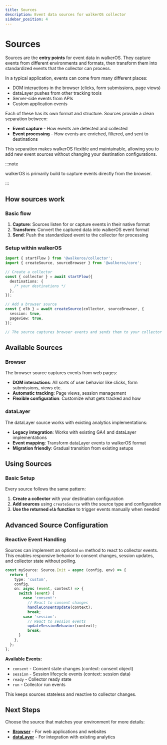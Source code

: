 ```yaml
---
title: Sources
description: Event data sources for walkerOS collector
sidebar_position: 4
---
```


# Sources

Sources are the **entry points** for event data in walkerOS. They capture events
from different environments and formats, then transform them into standardized
events that the collector can process.

In a typical application, events can come from many different places:

- DOM interactions in the browser (clicks, form submissions, page views)
- dataLayer pushes from other tracking tools
- Server-side events from APIs
- Custom application events

Each of these has its own format and structure. Sources provide a clean
separation between:

- **Event capture** - How events are detected and collected
- **Event processing** - How events are enriched, filtered, and sent to
  destinations

This separation makes walkerOS flexible and maintainable, allowing you to add
new event sources without changing your destination configurations.

:::note

walkerOS is primarily build to capture events directly from the browser.

:::

## How sources work

### Basic flow

1. **Capture**: Sources listen for or capture events in their native format
2. **Transform**: Convert the captured data into walkerOS event format
3. **Send**: Push the standardized event to the collector for processing

### Setup within walkerOS

```typescript
import { startFlow } from '@walkeros/collector';
import { createSource, sourceBrowser } from '@walkeros/core';

// Create a collector
const { collector } = await startFlow({
  destinations: {
    /* your destinations */
  },
});

// Add a browser source
const { elb } = await createSource(collector, sourceBrowser, {
  session: true,
  pageview: true,
});

// The source captures browser events and sends them to your collector
```

## Available Sources

### Browser

The browser source captures events from web pages:

- **DOM interactions**: All sorts of user behavior like clicks, form
  submissions, views etc.
- **Automatic tracking**: Page views, session management
- **Flexible configuration**: Customize what gets tracked and how

### dataLayer

The dataLayer source works with existing analytics implementations:

- **Legacy integration**: Works with existing GA4 and dataLayer implementations
- **Event mapping**: Transform dataLayer events to walkerOS format
- **Migration friendly**: Gradual transition from existing setups

## Using Sources

### Basic Setup

Every source follows the same pattern:

1. **Create a collector** with your destination configuration
2. **Add sources** using `createSource` with the source type and configuration
3. **Use the returned `elb` function** to trigger events manually when needed

## Advanced Source Configuration

### Reactive Event Handling

Sources can implement an optional `on` method to react to collector events. This
enables responsive behavior to consent changes, session updates, and collector
state without polling.

```typescript
const mySource: Source.Init = async (config, env) => {
  return {
    type: 'custom',
    config,
    on: async (event, context) => {
      switch (event) {
        case 'consent':
          // React to consent changes
          handleConsentUpdate(context);
          break;
        case 'session':
          // React to session events
          updateSessionBehavior(context);
          break;
      }
    },
  };
};
```

**Available Events:**

- `consent` - Consent state changes (context: consent object)
- `session` - Session lifecycle events (context: session data)
- `ready` - Collector ready state
- `run` - Collector run events

This keeps sources stateless and reactive to collector changes.

## Next Steps

Choose the source that matches your environment for more details:

- **[Browser](./web/browser/)** - For web applications and websites
- **[dataLayer](./web/dataLayer/)** - For integration with existing analytics
